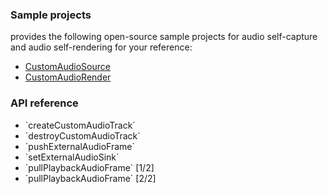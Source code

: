 
<PlatformWrapper platform="android">

### Sample projects

<Vg k= "COMPANY"/> provides the following open-source sample projects for audio self-capture and audio self-rendering for your reference:

* [CustomAudioSource](https://github.com/AgoraIO/API-Examples/blob/main/Android/APIExample/app/src/main/java/io/agora/api/example/examples/advanced/customaudio/CustomAudioSource.java)
* [CustomAudioRender](https://github.com/AgoraIO/API-Examples/blob/main/Android/APIExample/app/src/main/java/io/agora/api/example/examples/advanced/customaudio/CustomAudioRender.java)

### API reference

* <Link to="{{Global.API_REF_ANDROID_ROOT}}/class_imediaengine.html#api_imediaengine_createcustomaudiotrack">`createCustomAudioTrack`</Link>

* <Link to="{{Global.API_REF_ANDROID_ROOT}}/class_imediaengine.html#api_imediaengine_destroycustomaudiotrack">`destroyCustomAudioTrack`</Link>

* <Link to="{{Global.API_REF_ANDROID_ROOT}}/class_irtcengine.html#api_irtcengine_pushaudioframe2">`pushExternalAudioFrame`</Link>

* <Link to="{{Global.API_REF_ANDROID_ROOT}}/class_irtcengine.html#api_imediaengine_setexternalaudiosink">`setExternalAudioSink`</Link>

* <Link to="{{Global.API_REF_ANDROID_ROOT}}/class_irtcengine.html#api_imediaengine_pullaudioframe">`pullPlaybackAudioFrame` [1/2]</Link>

* <Link to="{{Global.API_REF_ANDROID_ROOT}}/class_irtcengine.html#api_irtcengine_pullaudioframe2">`pullPlaybackAudioFrame` [2/2]</Link>

</PlatformWrapper>